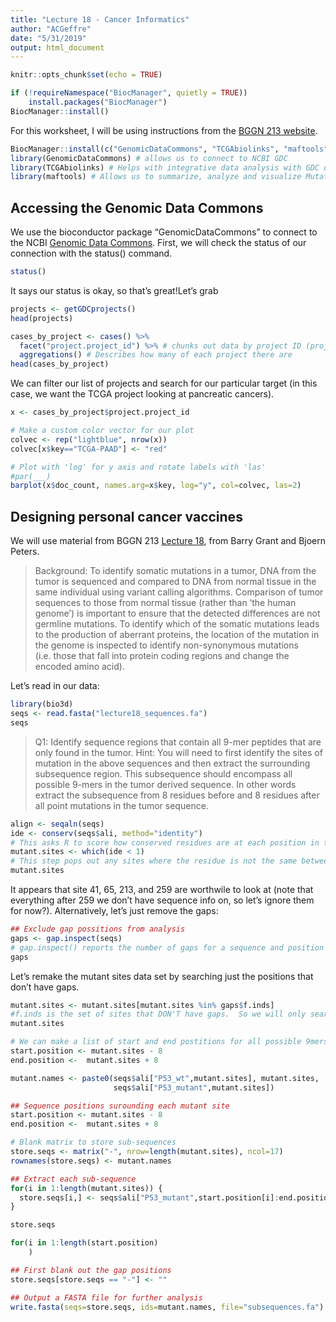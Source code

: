 ```yaml
---
title: "Lecture 18 - Cancer Informatics"
author: "ACGeffre"
date: "5/31/2019"
output: html_document
---
```


```r
knitr::opts_chunk$set(echo = TRUE)
```

```r
if (!requireNamespace("BiocManager", quietly = TRUE))
    install.packages("BiocManager")
BiocManager::install()
```

For this worksheet, I will be using instructions from the [BGGN 213 website](https://bioboot.github.io/bggn213_S19/class-material/lecture18_part1_BGGN213_W19.html).

```r
BiocManager::install(c("GenomicDataCommons", "TCGAbiolinks", "maftools"))
library(GenomicDataCommons) # allows us to connect to NCBI GDC
library(TCGAbiolinks) # Helps with integrative data analysis with GDC data
library(maftools) # Allows us to summarize, analyze and visualize Mutation Annotation Format (MAF) files
```


## Accessing the Genomic Data Commons
We use the bioconductor package "GenomicDataCommons" to connect to the NCBI [Genomic Data Commons](https://gdc.cancer.gov/search/node/TP53). First, we will check the status of our connection with the status() command.

```r
status()
```

It says our status is okay, so that's great!Let's grab 

```r
projects <- getGDCprojects()
head(projects)
```
```r
cases_by_project <- cases() %>%
  facet("project.project_id") %>% # chunks out data by project ID (project ID is a facet of the data)
  aggregations() # Describes how many of each project there are
head(cases_by_project)
```

We can filter our list of projects and search for our particular target (in this case, we want the TCGA project looking at pancreatic cancers).
```r
x <- cases_by_project$project.project_id

# Make a custom color vector for our plot
colvec <- rep("lightblue", nrow(x))
colvec[x$key=="TCGA-PAAD"] <- "red"

# Plot with 'log' for y axis and rotate labels with 'las'
#par(___)  
barplot(x$doc_count, names.arg=x$key, log="y", col=colvec, las=2)
```

## Designing personal cancer vaccines

We will use material from BGGN 213 [Lecture 18](https://bioboot.github.io/bggn213_S19/class-material/lecture18_part2_BGGN213_W19/), from Barry Grant and Bjoern Peters.

>Background: To identify somatic mutations in a tumor, DNA from the tumor is sequenced and compared to DNA from normal tissue in the same individual using variant calling algorithms. Comparison of tumor sequences to those from normal tissue (rather than ‘the human genome’) is important to ensure that the detected differences are not germline mutations. To identify which of the somatic mutations leads to the production of aberrant proteins, the location of the mutation in the genome is inspected to identify non-synonymous mutations (i.e. those that fall into protein coding regions and change the encoded amino acid).

Let's read in our data:

```r
library(bio3d)
seqs <- read.fasta("lecture18_sequences.fa")
seqs
```

>Q1: Identify sequence regions that contain all 9-mer peptides that are only found in the tumor. Hint: You will need to first identify the sites of mutation in the above sequences and then extract the surrounding subsequence region. This subsequence should encompass all possible 9-mers in the tumor derived sequence. In other words extract the subsequence from 8 residues before and 8 residues after all point mutations in the tumor sequence.

```r
align <- seqaln(seqs)
ide <- conserv(seqs$ali, method="identity")
# This asks R to score how conserved residues are at each position in the alignmnet
mutant.sites <- which(ide < 1) 
# This step pops out any sites where the residue is not the same between sequences (i.e. there is less than perfect residue conservation)
mutant.sites
```
It appears that site 41, 65, 213, and 259 are worthwile to look at (note that everything after 259 we don't have sequence info on, so let's ignore them for now?). Alternatively, let's just remove the gaps:
```r
## Exclude gap possitions from analysis
gaps <- gap.inspect(seqs)
# gap.inspect() reports the number of gaps for a sequence and position in an alignment
gaps
```

Let's remake the mutant sites data set by searching just the positions that don't have gaps. 
```r
mutant.sites <- mutant.sites[mutant.sites %in% gaps$f.inds]
#f.inds is the set of sites that DON'T have gaps.  So we will only search those ones for mutant site. 
mutant.sites
```

```r
# We can make a list of start and end postitions for all possible 9mers (e.g. mutation site +/- 8 residues)
start.position <- mutant.sites - 8
end.position <-  mutant.sites + 8

```

```r
mutant.names <- paste0(seqs$ali["P53_wt",mutant.sites], mutant.sites,
                       seqs$ali["P53_mutant",mutant.sites])

## Sequence positions surounding each mutant site
start.position <- mutant.sites - 8
end.position <-  mutant.sites + 8

# Blank matrix to store sub-sequences
store.seqs <- matrix("-", nrow=length(mutant.sites), ncol=17)
rownames(store.seqs) <- mutant.names

## Extract each sub-sequence
for(i in 1:length(mutant.sites)) {
  store.seqs[i,] <- seqs$ali["P53_mutant",start.position[i]:end.position[i]]
}

store.seqs
```
```r
for(i in 1:length(start.position)
    )
```


```r
## First blank out the gap positions 
store.seqs[store.seqs == "-"] <- ""

## Output a FASTA file for further analysis
write.fasta(seqs=store.seqs, ids=mutant.names, file="subsequences.fa")
```

